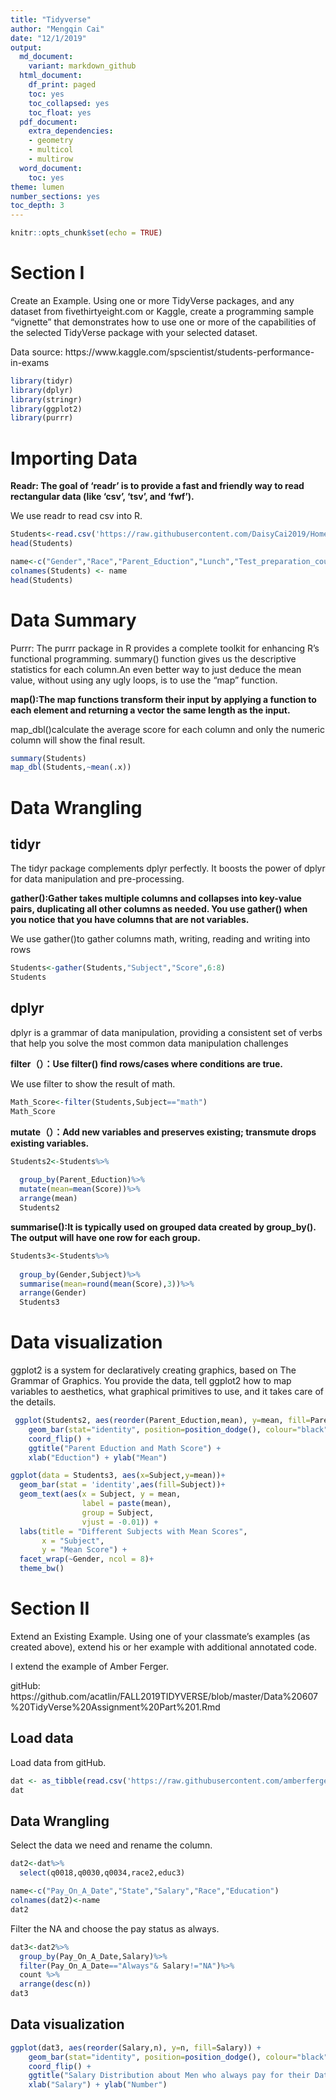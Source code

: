 ---
title: "Tidyverse"
author: "Mengqin Cai"
date: "12/1/2019"
output:
  md_document:
    variant: markdown_github
  html_document:
    df_print: paged
    toc: yes
    toc_collapsed: yes
    toc_float: yes
  pdf_document:
    extra_dependencies:
    - geometry
    - multicol
    - multirow
  word_document:
    toc: yes
theme: lumen
number_sections: yes
toc_depth: 3
---

```{r setup, include=FALSE}
knitr::opts_chunk$set(echo = TRUE)
```

# Section I

Create an Example.  Using one or more TidyVerse packages, and any dataset from fivethirtyeight.com or Kaggle, create a programming sample “vignette” that demonstrates how to use one or more of the capabilities of the selected TidyVerse package with your selected dataset. 
 

Data source: https://www.kaggle.com/spscientist/students-performance-in-exams


```{r}

library(tidyr)
library(dplyr)
library(stringr)
library(ggplot2)
library(purrr)
```

# Importing Data

**Readr: The goal of 'readr' is to provide a fast and friendly way to read
rectangular data (like 'csv', 'tsv', and 'fwf').**

We use readr to read csv into R.
```{r}
Students<-read.csv('https://raw.githubusercontent.com/DaisyCai2019/Homework/master/StudentsPerformance.csv')
head(Students)

name<-c("Gender","Race","Parent_Eduction","Lunch","Test_preparation_course", "math", "reading", "writing")
colnames(Students) <- name
head(Students)

```

# Data Summary

Purrr: The purrr package in R provides a complete toolkit for enhancing R’s functional programming. summary() function gives us the descriptive statistics for each column.An even better way to just deduce the mean value, without using any ugly loops, is to use the “map” function.

**map():The map functions transform their input by applying a function to each element and returning a vector the same length as the input.**

map_dbl()calculate the average score for each column and only the numeric column will show the final result.

```{r}
summary(Students)
map_dbl(Students,~mean(.x))

```

# Data Wrangling

## tidyr

The tidyr package complements dplyr perfectly. It boosts the power of dplyr for data manipulation and pre-processing. 

**gather():Gather takes multiple columns and collapses into key-value pairs, duplicating all other columns as needed. You use gather() when you notice that you have columns that are not variables.**

We use gather()to gather columns math, writing, reading and writing into rows

```{r}

Students<-gather(Students,"Subject","Score",6:8)
Students

```


## dplyr

dplyr is a grammar of data manipulation, providing a consistent set of verbs that help you solve the most common data manipulation challenges

**filter（）：Use filter() find rows/cases where conditions are true. **

We use filter to show the result of math.

```{r}

Math_Score<-filter(Students,Subject=="math")
Math_Score

```

**mutate（）：Add new variables and preserves existing; transmute drops existing variables.**

```{r}

Students2<-Students%>%
 
  group_by(Parent_Eduction)%>%
  mutate(mean=mean(Score))%>%
  arrange(mean)
  Students2

```


**summarise():It is typically used on grouped data created by group_by(). The output will have one row for each group.**

```{r}
Students3<-Students%>%
 
  group_by(Gender,Subject)%>%
  summarise(mean=round(mean(Score),3))%>%
  arrange(Gender)
  Students3

```

# Data visualization

ggplot2 is a system for declaratively creating graphics, based on The Grammar of Graphics. You provide the data, tell ggplot2 how to map variables to aesthetics, what graphical primitives to use, and it takes care of the details.


```{r}

 ggplot(Students2, aes(reorder(Parent_Eduction,mean), y=mean, fill=Parent_Eduction)) +
    geom_bar(stat="identity", position=position_dodge(), colour="black", width = 0.5) +
    coord_flip() + 
    ggtitle("Parent Eduction and Math Score") +
    xlab("Eduction") + ylab("Mean") 


```



```{r}
ggplot(data = Students3, aes(x=Subject,y=mean))+
  geom_bar(stat = 'identity',aes(fill=Subject))+
  geom_text(aes(x = Subject, y = mean, 
                label = paste(mean),
                group = Subject,
                vjust = -0.01)) +
  labs(title = "Different Subjects with Mean Scores", 
       x = "Subject", 
       y = "Mean Score") +
  facet_wrap(~Gender, ncol = 8)+
  theme_bw()
```


# Section II
  
Extend an Existing Example.  Using one of your classmate’s examples (as created above), extend his or her example with additional annotated code.

I extend the example of Amber Ferger.

gitHub: https://github.com/acatlin/FALL2019TIDYVERSE/blob/master/Data%20607%20TidyVerse%20Assignment%20Part%201.Rmd


## Load data

Load data from gitHub.
```{r}
dat <- as_tibble(read.csv('https://raw.githubusercontent.com/amberferger/DATA607_Masculinity/master/raw-responses.csv'))
dat
```

## Data Wrangling

Select the data we need and rename the column.

```{r}
dat2<-dat%>%
  select(q0018,q0030,q0034,race2,educ3)

name<-c("Pay_On_A_Date","State","Salary","Race","Education")
colnames(dat2)<-name
dat2
```


Filter the NA and choose the pay status as always.

```{r}

dat3<-dat2%>%
  group_by(Pay_On_A_Date,Salary)%>%
  filter(Pay_On_A_Date=="Always"& Salary!="NA")%>%
  count %>%
  arrange(desc(n))
dat3

```

##  Data visualization

```{r}

ggplot(dat3, aes(reorder(Salary,n), y=n, fill=Salary)) +
    geom_bar(stat="identity", position=position_dodge(), colour="black", width = 0.5) +
    coord_flip() + 
    ggtitle("Salary Distribution about Men who always pay for their Date") +
    xlab("Salary") + ylab("Number") 


```
